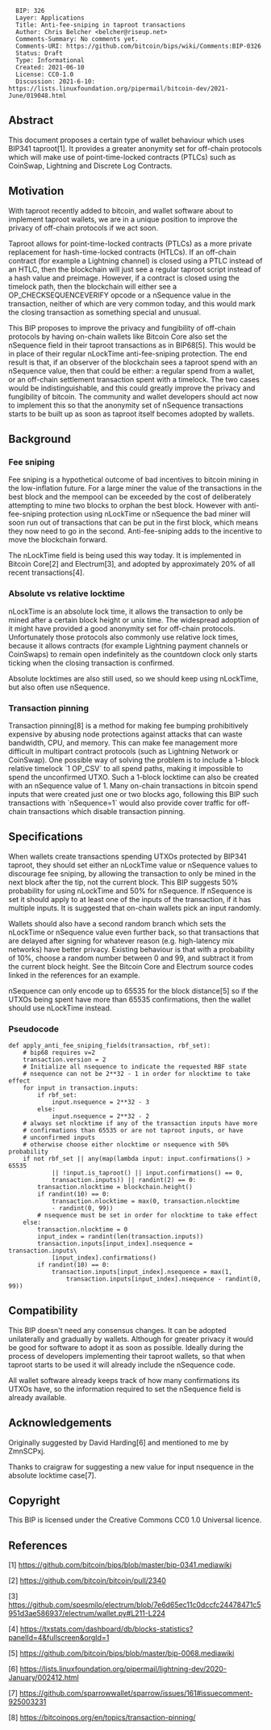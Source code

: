 <pre>
  BIP: 326
  Layer: Applications
  Title: Anti-fee-sniping in taproot transactions
  Author: Chris Belcher <belcher@riseup.net>
  Comments-Summary: No comments yet.
  Comments-URI: https://github.com/bitcoin/bips/wiki/Comments:BIP-0326
  Status: Draft
  Type: Informational
  Created: 2021-06-10
  License: CC0-1.0
  Discussion: 2021-6-10: https://lists.linuxfoundation.org/pipermail/bitcoin-dev/2021-June/019048.html
</pre>


== Abstract ==

This document proposes a certain type of wallet behaviour which uses BIP341 taproot[1]. It provides a greater anonymity set for off-chain protocols which will make use of point-time-locked contracts (PTLCs) such as CoinSwap, Lightning and Discrete Log Contracts.

== Motivation ==

With taproot recently added to bitcoin, and wallet software about to implement taproot wallets, we are in a unique position to improve the privacy of off-chain protocols if we act soon.

Taproot allows for point-time-locked contracts (PTLCs) as a more private replacement for hash-time-locked contracts (HTLCs). If an off-chain contract (for example a Lightning channel) is closed using a PTLC instead of an HTLC, then the blockchain will just see a regular taproot script instead of a hash value and preimage. However, if a contract is closed using the timelock path, then the blockchain will either see a OP_CHECKSEQUENCEVERIFY opcode or a nSequence value in the transaction, neither of which are very common today, and this would mark the closing transaction as something special and unusual.

This BIP proposes to improve the privacy and fungibility of off-chain protocols by having on-chain wallets like Bitcoin Core also set the nSequence field in their taproot transactions as in BIP68[5]. This would be in place of their regular nLockTime anti-fee-sniping protection. The end result is that, if an observer of the blockchain sees a taproot spend with an nSequence value, then that could be either: a regular spend from a wallet, or an off-chain settlement transaction spent with a timelock. The two cases would be indistinguishable, and this could greatly improve the privacy and fungibility of bitcoin. The community and wallet developers should act now to implement this so that the anonymity set of nSequence transactions starts to be built up as soon as taproot itself becomes adopted by wallets.

== Background ==

=== Fee sniping ===

Fee sniping is a hypothetical outcome of bad incentives to bitcoin mining in the low-inflation future. For a large miner the value of the transactions in the best block and the mempool can be exceeded by the cost of deliberately attempting to mine two blocks to orphan the best block. However with anti-fee-sniping protection using nLockTime or nSequence the bad miner will soon run out of transactions that can be put in the first block, which means they now need to go in the second. Anti-fee-sniping adds to the incentive to move the blockchain forward.

The nLockTime field is being used this way today. It is implemented in Bitcoin Core[2] and Electrum[3], and adopted by approximately 20% of all recent transactions[4].

=== Absolute vs relative locktime ===

nLockTime is an absolute lock time, it allows the transaction to only be mined after a certain block height or unix time. The widespread adoption of it might have provided a good anonymity set for off-chain protocols. Unfortunately those protocols also commonly use relative lock times, because it allows contracts (for example Lightning payment channels or CoinSwaps) to remain open indefinitely as the countdown clock only starts ticking when the closing transaction is confirmed.

Absolute locktimes are also still used, so we should keep using nLockTime, but also often use nSequence.

=== Transaction pinning ===

Transaction pinning[8] is a method for making fee bumping prohibitively expensive by abusing node protections against attacks that can waste bandwidth, CPU, and memory. This can make fee management more difficult in multipart contract protocols (such as Lightning Network or CoinSwap). One possible way of solving the problem is to include a 1-block relative timelock `1 OP_CSV` to all spend paths, making it impossible to spend the unconfirmed UTXO. Such a 1-block locktime can also be created with an nSequence value of 1. Many on-chain transactions in bitcoin spend inputs that were created just one or two blocks ago, following this BIP such transactions with `nSequence=1` would also provide cover traffic for off-chain transactions which disable transaction pinning.

== Specifications ==

When wallets create transactions spending UTXOs protected by BIP341 taproot, they should set either an nLockTime value or nSequence values to discourage fee sniping, by allowing the transaction to only be mined in the next block after the tip, not the current block. This BIP suggests 50% probability for using nLockTime and 50% for nSequence. If nSequence is set it should apply to at least one of the inputs of the transaction, if it has multiple inputs. It is suggested that on-chain wallets pick an input randomly.

Wallets should also have a second random branch which sets the nLockTime or nSequence value even further back, so that transactions that are delayed after signing for whatever reason (e.g. high-latency mix networks) have better privacy. Existing behaviour is that with a probability of 10%, choose a random number between 0 and 99, and subtract it from the current block height. See the Bitcoin Core and Electrum source codes linked in the references for an example.

nSequence can only encode up to 65535 for the block distance[5] so if the UTXOs being spent have more than 65535 confirmations, then the wallet should use nLockTime instead.

=== Pseudocode ===

<source>
def apply_anti_fee_sniping_fields(transaction, rbf_set):
    # bip68 requires v=2
    transaction.version = 2
    # Initialize all nsequence to indicate the requested RBF state
    # nsequence can not be 2**32 - 1 in order for nlocktime to take effect
    for input in transaction.inputs:
        if rbf_set:
            input.nsequence = 2**32 - 3
        else:
            input.nsequence = 2**32 - 2
    # always set nlocktime if any of the transaction inputs have more
    # confirmations than 65535 or are not taproot inputs, or have
    # unconfirmed inputs
    # otherwise choose either nlocktime or nsequence with 50% probability
    if not rbf_set || any(map(lambda input: input.confirmations() > 65535
            || !input.is_taproot() || input.confirmations() == 0,
            transaction.inputs)) || randint(2) == 0:
        transaction.nlocktime = blockchain.height()
        if randint(10) == 0:
            transaction.nlocktime = max(0, transaction.nlocktime
            - randint(0, 99))
        # nsequence must be set in order for nlocktime to take effect
    else:
        transaction.nlocktime = 0
        input_index = randint(len(transaction.inputs))
        transaction.inputs[input_index].nsequence = transaction.inputs\
            [input_index].confirmations()
        if randint(10) == 0:
            transaction.inputs[input_index].nsequence = max(1,
                transaction.inputs[input_index].nsequence - randint(0, 99))
</source>

== Compatibility ==

This BIP doesn't need any consensus changes. It can be adopted unilaterally and gradually by wallets. Although for greater privacy it would be good for software to adopt it as soon as possible. Ideally during the process of developers implementing their taproot wallets, so that when taproot starts to be used it will already include the nSequence code.

All wallet software already keeps track of how many confirmations its UTXOs have, so the information required to set the nSequence field is already available.

== Acknowledgements ==

Originally suggested by David Harding[6] and mentioned to me by ZmnSCPxj.

Thanks to craigraw for suggesting a new value for input nsequence in the absolute locktime case[7].

== Copyright ==

This BIP is licensed under the Creative Commons CC0 1.0 Universal licence.

== References ==

[1] https://github.com/bitcoin/bips/blob/master/bip-0341.mediawiki

[2] https://github.com/bitcoin/bitcoin/pull/2340

[3]
https://github.com/spesmilo/electrum/blob/7e6d65ec11c0dccfc24478471c5951d3ae586937/electrum/wallet.py#L211-L224

[4]
https://txstats.com/dashboard/db/blocks-statistics?panelId=4&fullscreen&orgId=1

[5] https://github.com/bitcoin/bips/blob/master/bip-0068.mediawiki

[6]
https://lists.linuxfoundation.org/pipermail/lightning-dev/2020-January/002412.html

[7] https://github.com/sparrowwallet/sparrow/issues/161#issuecomment-925003231

[8] https://bitcoinops.org/en/topics/transaction-pinning/
